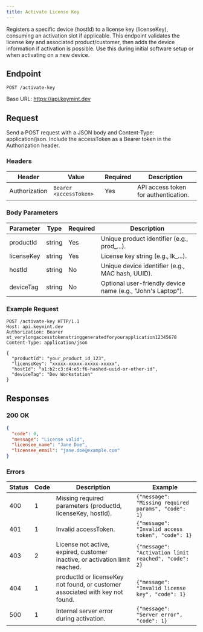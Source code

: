 ```yaml
---
title: Activate License Key
---
```


Registers a specific device (hostId) to a license key (licenseKey), consuming an activation slot if applicable. This endpoint validates the license key and associated product/customer, then adds the device information if activation is possible. Use this during initial software setup or when activating on a new device.

## Endpoint

```http
POST /activate-key
```

Base URL: https://api.keymint.dev

## Request

Send a POST request with a JSON body and Content-Type: application/json. Include the accessToken as a Bearer token in the Authorization header.

### Headers

| Header | Value | Required | Description |
| --- | --- | --- | --- |
| Authorization | `Bearer <accessToken>` | Yes | API access token for authentication. |

### Body Parameters

| Parameter | Type | Required | Description |
| --- | --- | --- | --- |
| productId | string | Yes | Unique product identifier (e.g., prod_...). |
| licenseKey | string | Yes | License key string (e.g., lk_...). |
| hostId | string | No | Unique device identifier (e.g., MAC hash, UUID). |
| deviceTag | string | No | Optional user-friendly device name (e.g., "John's Laptop"). |

### Example Request

```http
POST /activate-key HTTP/1.1
Host: api.keymint.dev
Authorization: Bearer at_verylongaccesstokenstringgeneratedforyourapplication12345678
Content-Type: application/json

{
  "productId": "your_product_id_123",
  "licenseKey": "xxxxx-xxxxx-xxxxx-xxxxx",
  "hostId": "a1:b2:c3:d4:e5:f6-hashed-uuid-or-other-id",
  "deviceTag": "Dev Workstation"
}
```

## Responses

### 200 OK

```json
{
  "code": 0,
  "message": "License valid",
  "licensee_name": "Jane Doe",
  "licensee_email": "jane.doe@example.com"
}
```

### Errors

| Status | Code | Description | Example |
| --- | --- | --- | --- |
| 400 | 1 | Missing required parameters (productId, licenseKey, hostId). | `{"message": "Missing required params", "code": 1}` |
| 401 | 1 | Invalid accessToken. | `{"message": "Invalid access token", "code": 1}` |
| 403 | 2 | License not active, expired, customer inactive, or activation limit reached. | `{"message": "Activation limit reached", "code": 2}` |
| 404 | 1 | productId or licenseKey not found, or customer associated with key not found. | `{"message": "Invalid license key", "code": 1}` |
| 500 | 1 | Internal server error during activation. | `{"message": "Server error", "code": 1}` |
